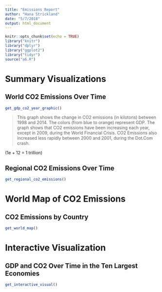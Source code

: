 ```yaml
---
title: "Emissions Report"
author: "Hana Strickland"
date: "5/7/2018"
output: html_document
---
```


```r
knitr::opts_chunk$set(echo = TRUE)
library("knitr")
library("dplyr")
library("ggplot2")
library("tidyr")
source("a6.R")
```
# Summary Visualizations

## World CO2 Emissions Over Time

```r
get_gdp_co2_year_graphic()
```

> This graph shows the change in CO2 emissions (in kilotons) between 1998 and 2014. The colors (from blue to orange) represent GDP. The graph shows that CO2 emissions have been increasing each year, except in 2009, during the World Financial Crisis. CO2 Emissions also increased less rapidly between 2000 and 2001, during the Dot.Com crash.


(1e + 12 = 1 trillion) 


## Regional CO2 Emissions Over Time
```r
get_regional_co2_emissions()
```

# World Map of CO2 Emissions

## CO2 Emissions by Country
```r
get_world_map()
```

# Interactive Visualization

## GDP and CO2 Over Time in the Ten Largest Economies
```r
get_interactive_visual()
```

